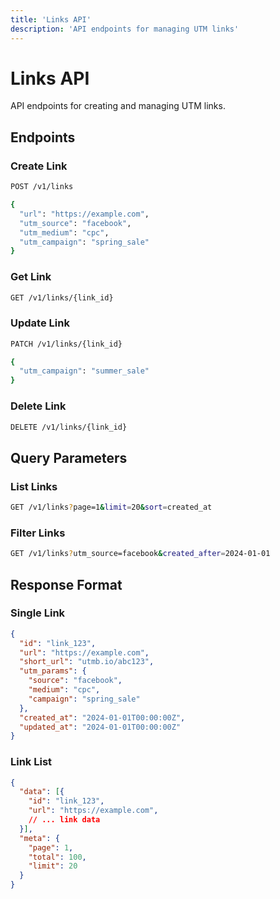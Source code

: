 ```yaml
---
title: 'Links API'
description: 'API endpoints for managing UTM links'
---
```


# Links API

API endpoints for creating and managing UTM links.

## Endpoints

### Create Link
```bash
POST /v1/links

{
  "url": "https://example.com",
  "utm_source": "facebook",
  "utm_medium": "cpc",
  "utm_campaign": "spring_sale"
}
```

### Get Link
```bash
GET /v1/links/{link_id}
```

### Update Link
```bash
PATCH /v1/links/{link_id}

{
  "utm_campaign": "summer_sale"
}
```

### Delete Link
```bash
DELETE /v1/links/{link_id}
```

## Query Parameters

### List Links
```bash
GET /v1/links?page=1&limit=20&sort=created_at
```

### Filter Links
```bash
GET /v1/links?utm_source=facebook&created_after=2024-01-01
```

## Response Format

### Single Link
```json
{
  "id": "link_123",
  "url": "https://example.com",
  "short_url": "utmb.io/abc123",
  "utm_params": {
    "source": "facebook",
    "medium": "cpc",
    "campaign": "spring_sale"
  },
  "created_at": "2024-01-01T00:00:00Z",
  "updated_at": "2024-01-01T00:00:00Z"
}
```

### Link List
```json
{
  "data": [{
    "id": "link_123",
    "url": "https://example.com",
    // ... link data
  }],
  "meta": {
    "page": 1,
    "total": 100,
    "limit": 20
  }
}
```
